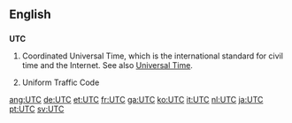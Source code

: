 ==English==

==={{initialism}}===
{{wikipedia}}
'''UTC'''

#Coordinated Universal Time, which is the international standard for civil time and the Internet. See also [[Universal Time]].
#{{US}} {{law}} Uniform Traffic Code

[[ang:UTC]]
[[de:UTC]]
[[et:UTC]]
[[fr:UTC]]
[[ga:UTC]]
[[ko:UTC]]
[[it:UTC]]
[[nl:UTC]]
[[ja:UTC]]
[[pt:UTC]]
[[sv:UTC]]